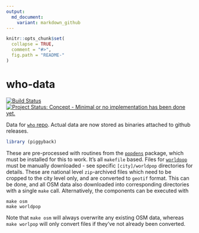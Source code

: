 ```yaml
---
output:
  md_document:
    variant: markdown_github
---
```


<!-- README.md is generated from README.Rmd. Please edit that file -->

```r
knitr::opts_chunk$set(
  collapse = TRUE,
  comment = "#>",
  fig.path = "README-"
)
```

# who-data


[![Build Status](https://travis-ci.org/ATFutures/who.svg)](https://travis-ci.org/ATFutures/who) 
[![Project Status: Concept - Minimal or no implementation has been done yet.](http://www.repostatus.org/badges/0.1.0/concept.svg)](http://www.repostatus.org/#concept)

Data for [`who` repo](https://github.com/ATFutures/who). Actual data are now
stored as binaries attached to github releases.
```r
library (piggyback)
```


These are pre-processed
with routines from the [`popdens`](https://github.com/ATFutures/popdens)
package, which must be installed for this to work. It's all `makefile` based.
Files for [`worldpop`](http://www.worldpop.org.uk) must be manually downloaded -
see specific `[city]/worldpop` directories for details.  These are national
level `zip`-archived files which need to be cropped to the city level only, and
are converted to `geotif` format. This can be done, and all OSM data also
downloaded into corresponding directories with a single `make` call.
Alternatively, the components can be executed with
```
make osm
make worldpop
```
Note that `make osm` will always overwrite any existing OSM data, whereas 
`make worlpop` will only convert files if they've not already been converted.
